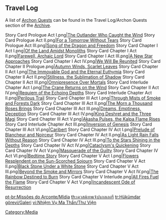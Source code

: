 {{CustomTabs
|tab1 = Overview
|tab2 = Gallery
}}

==Travel Log==
{{Main|Archive#Travel Log}}
A list of [[Archon Quest]]s can be found in the Travel Log/Archon Quests section of the [[Archive]].
<gallery spacing="small">
Story Card Prologue Act I.png|[[The Outlander Who Caught the Wind]]
Story Card Prologue Act II.png|[[For a Tomorrow Without Tears]]
Story Card Prologue Act III.png|[[Song of the Dragon and Freedom]]
Story Card Chapter I Act I.png|[[Of the Land Amidst Monoliths]]
Story Card Chapter I Act II.png|[[Farewell, Archaic Lord]]
Story Card Chapter I Act III.png|[[A New Star Approaches]]
Story Card Chapter I Act IV.png|[[We Will Be Reunited]]
Story Card Chapter II Prologue.png|[[Autumn Winds, Scarlet Leaves]]
Story Card Chapter II Act I.png|[[The Immovable God and the Eternal Euthymia]]
Story Card Chapter II Act II.png|[[Stillness, the Sublimation of Shadow]]
Story Card Chapter II Act III.png|[[Omnipresence Over Mortals]]
Story Card Interlude Chapter Act I.png|[[The Crane Returns on the Wind]]
Story Card Chapter II Act IV.png|[[Requiem of the Echoing Depths]]
Story Card Interlude Chapter Act II.png|[[Perilous Trail]]
Story Card Chapter III Act I.png|[[Through Mists of Smoke and Forests Dark]]
Story Card Chapter III Act II.png|[[The Morn a Thousand Roses Brings]]
Story Card Chapter III Act III.png|[[Dreams, Emptiness, Deception]]
Story Card Chapter III Act IV.png|[[King Deshret and the Three Magi]]
Story Card Chapter III Act V.png|[[Akasha Pulses, the Kalpa Flame Rises]]
Story Card Interlude Chapter Act III.png|[[Inversion of Genesis]]
Story Card Chapter III Act VI.png|[[Caribert]]
Story Card Chapter IV Act I.png|[[Prelude of Blancheur and Noirceur]]
Story Card Chapter IV Act II.png|[[As Light Rain Falls Without Reason]]
Story Card Chapter IV Act III.png|[[To the Stars Shining in the Depths]]
Story Card Chapter IV Act IV.png|[[Cataclysm's Quickening]]
Story Card Chapter IV Act V.png|[[Masquerade of the Guilty]]
Story Card Chapter IV Act VI.png|[[Bedtime Story]]
Story Card Chapter V Act I.png|[[Flowers Resplendent on the Sun-Scorched Sojourn]]
Story Card Chapter V Act II.png|[[Black Stone Under a White Stone]]
Story Card Chapter V Act III.png|[[Beyond the Smoke and Mirrors]]
Story Card Chapter V Act IV.png|[[The Rainbow Destined to Burn]]
Story Card Chapter V Interlude.png|[[All Fires Fuel the Flame]]
Story Card Chapter V Act V.png|[[Incandescent Ode of Resurrection]]
</gallery>

[[Category:Media]]

[[pt-br:Missões do Arconte/Mídia]]
[[th:เควสต์เทพเจ้า/แกลเลอรี]]
[[tr:Hükümdar görevi/Galeri]]
[[vi:Nhiệm Vụ Ma Thần/Thư Viện]]